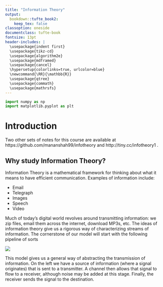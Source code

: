 ```yaml
---
title: "Information Theory"
output:
  bookdown::tufte_book2:
    keep_tex: false
classoption: oneside
documentclass: tufte-book
fontsize: 13pt
header-includes: |
  \usepackage{indent first}
  \usepackage{tikz-cd}
  \usepackage{algorithm2e}
  \usepackage{mdframed}
  \usepackage{cancel}
  \hypersetup{colorlinks=true, urlcolor=blue}
  \newcommand{\RR}{\mathbb{R}}
  \usepackage{qtree}
  \usepackage{commath}
  \usepackage{mathrsfs}
---
```


```python
import numpy as np
import matplotlib.pyplot as plt


```

# Introduction


Two other sets of notes for this course are available at https://github.com/mananshah99/infotheory and http://tiny.cc/infotheory1 . 

## Why study Information Theory?

Information Theory is a mathematical framework for thinking about what it means to have efficient communication. Examples of information include:

- Email
- Telegraph
- Images
- Speech
- Video

Much of today's digital world revolves around transmitting information: we zip files, email them across the internet, download MP3s, etc. The ideas of information theory give us a rigorous way of characterizing streams of information. The cornerstone of our model will start with the following pipeline of sorts

![](pipeline.png)

This model gives us a general way of abstracting the transmission of information. On the left we have a source of information (where a signal originates) that is sent to a transmitter. A channel then allows that signal to flow to a receiver, although noise may be added at this stage. Finally, the receiver sends the signal to the destination. 